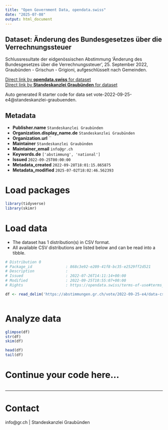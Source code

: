 ```yaml
---
title: "Open Government Data, opendata.swiss"
date: "2025-07-08"
output: html_document
---
```


## Dataset: Änderung des Bundesgesetzes über die Verrechnungssteuer

Schlussresultate der eidgenössischen Abstimmung 'Änderung des Bundesgesetzes über die Verrechnungssteuer', 25. September 2022, Graubünden - Grischun - Grigioni, aufgeschlüsselt nach Gemeinden.

[Direct link by **opendata.swiss** for dataset](https://opendata.swiss/de/dataset/anderung-des-bundesgesetzes-uber-die-verrechnungssteuer)<br>
[Direct link by **Standeskanzlei Graubünden** for dataset](https://abstimmungen.gr.ch/vote/2022-09-25-e4/data)

Auto generated R starter code for data set vote-2022-09-25-e4@standeskanzlei-graubuenden.

## Metadata

- **Publisher.name** `Standeskanzlei Graubünden`
- **Organization.display_name.de** `Standeskanzlei Graubünden`
- **Organization.url** ``
- **Maintainer** `Standeskanzlei Graubünden`
- **Maintainer_email** `info@gr.ch`
- **Keywords.de** `['abstimmung', 'national']`
- **Issued** `2022-09-25T00:00:00`
- **Metadata_created** `2022-09-28T18:01:15.865875`
- **Metadata_modified** `2025-07-02T18:02:46.562393`


# Load packages

```r

library(tidyverse)
library(skimr)

```

# Load data

-   The dataset has 1 distribution(s) in CSV format.
-   All available CSV distributions are listed below and can be read into a tibble.

```r

# Distribution 0
# Package_id               : 868c3e92-e209-41f8-bc35-e2529ff2d521
# Description              : 
# Issued                   : 2022-07-26T14:11:14+00:00
# Modified                 : 2022-09-25T10:55:07+00:00
# Rights                   : https://opendata.swiss/terms-of-use#terms_by

df <- read_delim('https://abstimmungen.gr.ch/vote/2022-09-25-e4/data-csv')



```

# Analyze data

```r

glimpse(df)
str(df)
skim(df)

head(df)
tail(df)

```

# Continue your code here...

```r

```

------------------------------------------------------------------------

# Contact

info@gr.ch | Standeskanzlei Graubünden
